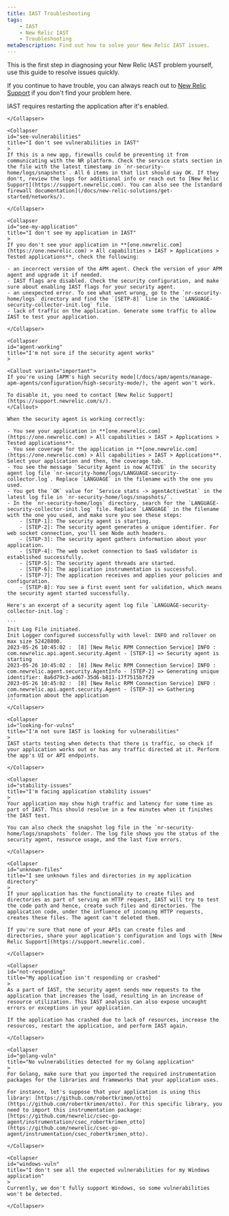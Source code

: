 ```yaml
---
title: IAST Troubleshooting
tags:
    - IAST
    - New Relic IAST
    - Troubleshooting
metaDescription: Find out how to solve your New Relic IAST issues.
---
```


This is the first step in diagnosing your New Relic IAST problem yourself, use this guide to resolve issues quickly. 

If you continue to have trouble, you can always reach out to [New Relic Support](https://support.newrelic.com) if you don't find your problem here.  

<CollapserGroup>
    <Collapser
    id="security-agent-working"
    title="I'm not sure the security agent is working"
    >
    IAST requires restarting the application after it's enabled.
    
    </Collapser>

    <Collapser
    id="see-vulnerabilities"
    title="I don't see vulnerabilities in IAST"
    >
    If this is a new app, firewalls could be preventing it from communicating with the NR platform. Check the service stats section in the file with the latest timestamp in `nr-security-home/logs/snapshots`. All 6 items in that list should say OK. If they don't, review the logs for additional info or reach out to [New Relic Support](https://support.newrelic.com). You can also see the [standard firewall documentation](/docs/new-relic-solutions/get-started/networks/).

    </Collapser>

    <Collapser
    id="see-my-application"
    title="I don't see my application in IAST"
    >
    If you don't see your application in **[one.newrelic.com](https://one.newrelic.com) > All capabilities > IAST > Applications > Tested applications**, check the following:
    
    - an incorrect version of the APM agent. Check the version of your APM agent and upgrade it if needed.
    - IAST flags are disabled. Check the security configuration, and make sure about enabling IAST flags for your security agent.
    - an unexpected error. To see what went wrong, go to the `nr-security-home/logs` directory and find the `[SETP-8]` line in the `LANGUAGE-security-collector-init.log` file.
    - lack of traffic on the application. Generate some traffic to allow IAST to test your application. 
    
    </Collapser>

    <Collapser
    id="agent-working"
    title="I'm not sure if the security agent works"
    >

    <Callout variant="important">
    If you're using [APM's high security mode](/docs/apm/agents/manage-apm-agents/configuration/high-security-mode/), the agent won't work.

    To disable it, you need to contact [New Relic Support](https://support.newrelic.com/s/).
    </Callout>

    When the security agent is working correctly:

    - You see your application in **[one.newrelic.com](https://one.newrelic.com) > All capabilities > IAST > Applications > Tested applications**.
    - You see coverage for the application in **[one.newrelic.com](https://one.newrelic.com) > All capabilities > IAST > Applications**. Select your application and then, the coverage tab.
    - You see the message `Security Agent is now ACTIVE` in the security agent log file `nr-security-home/logs/LANGUAGE-security-collector.log`. Replace `LANGUAGE` in the filename with the one you used.
    - You get the `OK` value for `Service stats -> agentActiveStat` in the latest log file in `nr-security-home/logs/snapshots/`.
    - In the `nr-security-home/logs` directory, search for the `LANGUAGE-security-collector-init.log` file. Replace `LANGUAGE` in the filename with the one you used, and make sure you see these steps:
        - [STEP-1]: The security agent is starting.
        - [STEP-2]: The security agent generates a unique identifier. For web socket connection, you'll see Node auth headers.
        - [STEP-3]: The security agent gathers information about your application.
        - [STEP-4]: The web socket connection to SaaS validator is established successfully.
        - [STEP-5]: The security agent threads are started.
        - [STEP-6]: The application instrumentation is successful.
        - [STEP-7]: The application receives and applies your policies and configuration.
        - [STEP-8]: You see a first event sent for validation, which means the security agent started successfully.

    Here's an excerpt of a security agent log file `LANGUAGE-security-collector-init.log`:

    ```
    Init Log File initiated.
    Init Logger configured successfully with level: INFO and rollover on max size 52428800.
    2023-05-26 10:45:02 :  [8] [New Relic RPM Connection Service] INFO : com.newrelic.api.agent.security.Agent - [STEP-1] => Security agent is starting
    2023-05-26 10:45:02 :  [8] [New Relic RPM Connection Service] INFO : com.newrelic.agent.security.AgentInfo - [STEP-2] => Generating unique identifier: 8a6d79c3-ad67-35d6-b811-17f7515b7f29
    2023-05-26 10:45:02 :  [8] [New Relic RPM Connection Service] INFO : com.newrelic.api.agent.security.Agent - [STEP-3] => Gathering information about the application
    ```
    </Collapser>

    <Collapser
    id="looking-for-vulns"
    title="I'm not sure IAST is looking for vulnerabilities"
    >
    IAST starts testing when detects that there is traffic, so check if your application works out or has any traffic directed at it. Perform the app's UI or API endpoints.

    </Collapser>

    <Collapser
    id="stability-issues"
    title="I'm facing application stability issues"
    >
    Your application may show high traffic and latency for some time as part of IAST. This should resolve in a few minutes when it finishes the IAST test.

    You can also check the snapshot log file in the `nr-security-home/logs/snapshots` folder. The log file shows you the status of the security agent, resource usage, and the last five errors.   

    </Collapser>

    <Collapser
    id="unknown-files"
    title="I see unknown files and directories in my application directory"
    >
    If your application has the functionality to create files and directories as part of serving an HTTP request, IAST will try to test the code path and hence, create such files and directories. The application code, under the influence of incoming HTTP requests, creates these files. The agent can't deleted them.

    If you're sure that none of your APIs can create files and directories, share your application's configuration and logs with [New Relic Support](https://support.newrelic.com).

    </Collapser>

    <Collapser
    id="not-responding"
    title="My application isn't responding or crashed"
    >
    As a part of IAST, the security agent sends new requests to the application that increases the load, resulting in an increase of resource utilization. This IAST analysis can also expose uncaught errors or exceptions in your application.

    If the application has crashed due to lack of resources, increase the resources, restart the application, and perform IAST again.

    </Collapser>

    <Collapser
    id="golang-vuln"
    title="No vulnerabilities detected for my Golang application"
    >
    For Golang, make sure that you imported the required instrumentation packages for the libraries and frameworks that your application uses.

    For instance, let's suppose that your application is using this library: [https://github.com/robertkrimen/otto](https://github.com/robertkrimen/otto). For this specific library, you need to import this instrumentation package: [https://github.com/newrelic/csec-go-agent/instrumentation/csec_robertkrimen_otto](https://github.com/newrelic/csec-go-agent/instrumentation/csec_robertkrimen_otto).

    </Collapser>
    
    <Collapser
    id="windows-vuln"
    title="I don't see all the expected vulnerabilities for my Windows application"
    >
    Currently, we don't fully support Windows, so some vulnerabilities won't be detected.

    </Collapser>
</CollapserGroup>
